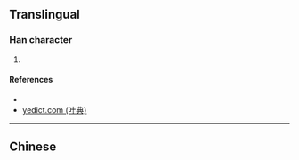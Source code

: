 {{character info/new}}
==Translingual==

===Han character===
{{Han char|rn=85|rad=水|as=04|sn=8|four=17222|canj=ENIN,XENIN|ids=⿰水予}}

# {{defn|Han|sort=水04}}

====References====
* {{Han ref|kx=0609.100|dkj=17181|dj=1002.070|hdz=31557.050|uh=6C80|ud=27776|bh=CD45|bd=52549}}
* [http://yedict.com/htm/6C/6C80.htm yedict.com (叶典)]

----

==Chinese==
{{zh-see|汿|v}}